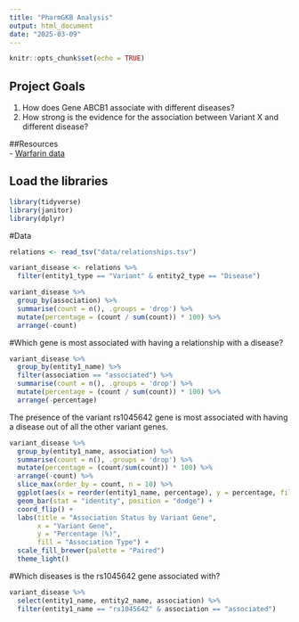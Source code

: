 ```yaml
---
title: "PharmGKB Analysis"
output: html_document
date: "2025-03-09"
---
```


```r
knitr::opts_chunk$set(echo = TRUE)
```

## Project Goals
1. How does Gene ABCB1 associate with different diseases?
2. How strong is the evidence for the association between Variant X and different disease?  

##Resources  
- [Warfarin data](https://www.pharmgkb.org/downloads)  

## Load the libraries
```r
library(tidyverse)
library(janitor)
library(dplyr)
```

#Data
```r
relations <- read_tsv("data/relationships.tsv")
```
```r
variant_disease <- relations %>% 
  filter(entity1_type == "Variant" & entity2_type == "Disease")
```

```r
variant_disease %>% 
  group_by(association) %>%
  summarise(count = n(), .groups = 'drop') %>%
  mutate(percentage = (count / sum(count)) * 100) %>% 
  arrange(-count)
```

#Which gene is most associated with having a relationship with a disease?
```r
variant_disease %>% 
  group_by(entity1_name) %>%
  filter(association == "associated") %>% 
  summarise(count = n(), .groups = 'drop') %>%
  mutate(percentage = (count / sum(count)) * 100) %>% 
  arrange(-percentage)
```
The presence of the variant rs1045642 gene is most associated with having a disease out of all the other variant genes.

```r
variant_disease %>% 
  group_by(entity1_name, association) %>%
  summarise(count = n(), .groups = 'drop') %>%
  mutate(percentage = (count/sum(count)) * 100) %>%
  arrange(-count) %>%
  slice_max(order_by = count, n = 10) %>%
  ggplot(aes(x = reorder(entity1_name, percentage), y = percentage, fill = association)) +
  geom_bar(stat = "identity", position = "dodge") +
  coord_flip() +
  labs(title = "Association Status by Variant Gene",
       x = "Variant Gene",
       y = "Percentage (%)",
       fill = "Association Type") +
  scale_fill_brewer(palette = "Paired")
  theme_light()
```

#Which diseases is the rs1045642 gene associated with?
```r
variant_disease %>% 
  select(entity1_name, entity2_name, association) %>% 
  filter(entity1_name == "rs1045642" & association == "associated")
```

